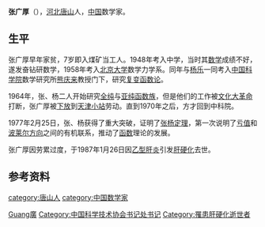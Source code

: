 '''张广厚'''（{{bd|1937年|1月22日|1987年|1月26日|catIdx=Z张}}），[[河北|河北]][[唐山|唐山]]人，[[中华人民共和国|中国]]数学家。

== 生平 ==
张广厚早年家贫，7岁即入煤矿当工人。1948年考入中学，当时其[[数学|数学]]成绩不好，遂发奋钻研数学，1958年考入[[北京大学|北京大学]]数学力学系。同年与[[杨乐|杨乐]]一同考入[[中国科学院|中国科学院]]数学研究所[[熊庆来|熊庆来]]教授门下，研究[[复变函数论|复变函数论]]。

1964年，张、杨二人开始研究[[全纯函数族|全纯]]与[[亚纯函数族|亚纯函数族]]，但是他们的工作被[[文化大革命|文化大革命]]打断，张广厚被[[下放|下放]]到[[天津|天津]][[小站|小站]]劳动。直到1970年之后，方才回到中科院。

1977年2月25日，张、杨获得了重大突破，证明了[[张杨定理|张杨定理]]，第一次说明了[[亏值|亏值]]和[[波莱尔方向|波莱尔方向]]之间的有机联系，推动了[[函数|函数]]理论的发展。

张广厚因劳累过度，于1987年1月26日因[[乙型肝炎|乙型肝炎]]引发[[肝硬化|肝硬化]]去世。

== 参考资料 ==
{{reflist}}

{{中国科学技术协会第二届全国委员会}}

{{Authority control}}
{{DEFAULTSORT:Zhang张}}
[[Category:张姓|Guang廣]]
[[category:唐山人|category:唐山人]]
[[category:中国数学家|category:中国数学家]]
[[Category:中国科学技术协会书记处书记|Category:中国科学技术协会书记处书记]]
[[Category:罹患肝硬化逝世者|Category:罹患肝硬化逝世者]]